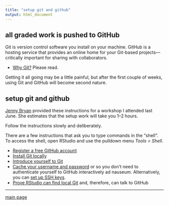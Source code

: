 ```yaml
---
title: "setup git and github"
output: html_document
---
```


## all graded work is pushed to GitHub  

Git is version control software you install on your machine. GitHub is a hosting service that provides an online home for your Git-based projects---critically important for sharing with collaborators. 

- [Why Git?](http://happygitwithr.com/big-picture.html#big-picture) Please read. 

Getting it all going may be a little painful, but after the first couple of weeks, using Git and GitHub will become second nature.  


## setup git and github  

[Jenny Bryan](https://github.com/jennybc) provided these instructions for a workshop I attended last June. She estimates that the setup work will take you 1--2 hours. 

Follow the instructions slowly and deliberately. 

There are a few instructions that ask you to type commands in the "shell". To access the shell, open RStudio and use the pulldown menu *Tools > Shell*. 
 

- [Register a free GitHub account](http://happygitwithr.com/github-acct.html#github-acct)  
- [Install Git locally](http://happygitwithr.com/install-git.html#install-git) 
- [Introduce yourself to Git](http://happygitwithr.com/hello-git.html#hello-git) 
<!--- [Prove local Git can talk to GitHub](http://happygitwithr.com/push-pull-github.html#push-pull-github) -->
- [Cache your username and password](http://happygitwithr.com/credential-caching.html#credential-caching) or  so you don’t need to authenticate yourself to GitHub interactively ad nauseum. Alternatively, you can [set up SSH keys](http://happygitwithr.com/ssh-keys.html#ssh-keys).  
- [Prove RStudio can find local Git](http://happygitwithr.com/rstudio-git-github.html#rstudio-git-github) and, therefore, can talk to GitHub 

---


[main page](../README.md)
